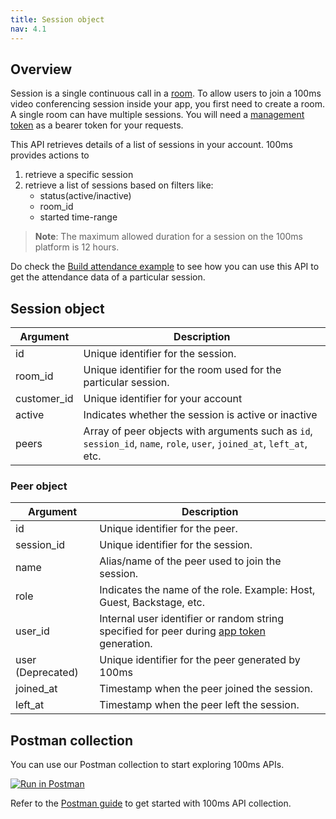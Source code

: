 ```yaml
---
title: Session object
nav: 4.1
---
```


## Overview

Session is a single continuous call in a [room](/server-side/v2/Rooms/create-via-api). To allow users to join a 100ms video conferencing session inside your app, you first need to create a room. A single room can have multiple sessions. You will need a [management token](/server-side/v2/introduction/authentication-and-tokens) as a bearer token for your requests.

This API retrieves details of a list of sessions in your account. 100ms provides actions to

1. retrieve a specific session
2. retrieve a list of sessions based on filters like:
    - status(active/inactive)
    - room_id
    - started time-range

> **Note**: The maximum allowed duration for a session on the 100ms platform is 12 hours.

Do check the [Build attendance example](./example-build-attendance) to see how you can use this API to get the attendance data of a particular session.

<EndpointRequest title="https://api.100ms.live/v2/sessions" />

## Session object

| Argument    | Description                                                                                                           |
| ----------- | --------------------------------------------------------------------------------------------------------------------- |
| id          | Unique identifier for the session.                                                                                    |
| room_id     | Unique identifier for the room used for the particular session.                                                       |
| customer_id | Unique identifier for your account                                                                                    |
| active      | Indicates whether the session is active or inactive                                                                   |
| peers       | Array of peer objects with arguments such as `id`, `session_id`, `name`, `role`, `user`, `joined_at`, `left_at`, etc. |

### Peer object

| Argument          | Description                                                                                                                                        |
| ----------------- | -------------------------------------------------------------------------------------------------------------------------------------------------- |
| id                | Unique identifier for the peer.                                                                                                                    |
| session_id        | Unique identifier for the session.                                                                                                                 |
| name              | Alias/name of the peer used to join the session.                                                                                                   |
| role              | Indicates the name of the role. Example: Host, Guest, Backstage, etc.                                                                              |
| user_id           | Internal user identifier or random string specified for peer during [app token](./../introduction/authentication-and-tokens#app-token) generation. |
| user (Deprecated) | Unique identifier for the peer generated by 100ms                                                                                                  |
| joined_at         | Timestamp when the peer joined the session.                                                                                                        |
| left_at           | Timestamp when the peer left the session.                                                                                                          |

## Postman collection

You can use our Postman collection to start exploring 100ms APIs.

[![Run in Postman](https://run.pstmn.io/button.svg)](https://god.gw.postman.com/run-collection/22726679-47dcd974-29d5-4965-a35b-bf9b74a8b25a?action=collection%2Ffork&collection-url=entityId%3D22726679-47dcd974-29d5-4965-a35b-bf9b74a8b25a%26entityType%3Dcollection%26workspaceId%3Dd9145dd6-337b-4761-81d6-21a30b4147a2)

Refer to the [Postman guide](/server-side/v2/introduction/postman-guide) to get started with 100ms API collection.
